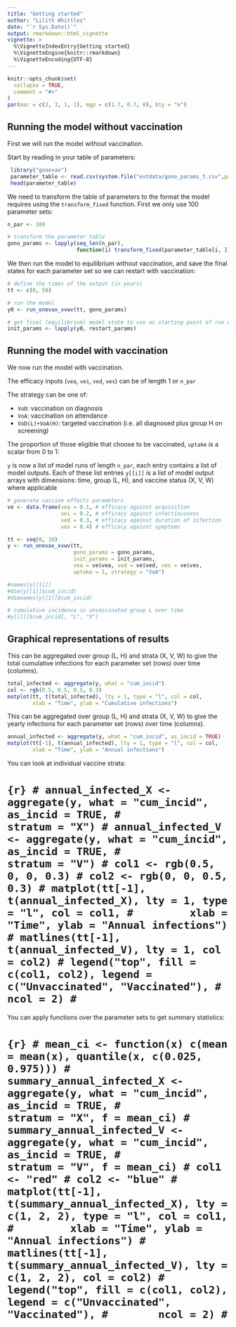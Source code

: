 ```yaml
---
title: "Getting started"
author: "Lilith Whittles"
date: "`r Sys.Date()`"
output: rmarkdown::html_vignette
vignette: >
  %\VignetteIndexEntry{Getting started}
  %\VignetteEngine{knitr::rmarkdown}
  %\VignetteEncoding{UTF-8}
---
```


```r
knitr::opts_chunk$set(
  collapse = TRUE,
  comment = "#>"
)
par(mar = c(3, 3, 1, 1), mgp = c(1.7, 0.7, 0), bty = "n")
```


## Running the model without vaccination

First we will run the model without vaccination.

Start by reading in your table of parameters:
```r
 library("gonovax")
 parameter_table <- read.csv(system.file("extdata/gono_params_t.csv",package='gonovax'))
 head(parameter_table)
```

We need to transform the table of parameters to the format the model requires
using the `transform_fixed` function. First we only use 100 parameter sets:
```r
n_par <- 100

# transform the parameter table
gono_params <- lapply(seq_len(n_par),
                      function(i) transform_fixed(parameter_table[i, ]))
```

We then run the model to equilibrium without vaccination, and save the final states for each parameter set so we can restart with vaccination:
```r
# define the times of the output (in years)
tt <- c(0, 50)

# run the model
y0 <- run_onevax_xvwv(tt, gono_params)

# get final (equilibrium) model state to use as starting point of run with vaccination
init_params <- lapply(y0, restart_params)
```

## Running the model with vaccination

We now run the model with vaccination.

The efficacy inputs (`vea`, `vei`, `ved`, `ves`) can be of length 1 or `n_par`

The strategy can be one of:

* `VoD`: vaccination on diagnosis
* `VoA`: vaccination on attendance
* `VoD(L)+VoA(H)`: targeted vaccination (i.e. all diagnosed plus group H on screening)

The proportion of those eligible that choose to be vaccinated, `uptake` is a
scalar from 0 to 1:

`y` is now a list of model runs of length `n_par`, each entry contains a list of
model outputs. Each of these list entries `y[[i]]` is a list of model output
arrays with dimensions: time, group (L, H), and vaccine status (X, V, W)
where applicable

```r
# generate vaccine effects parameters
ve <- data.frame(vea = 0.1, # efficacy against acquisition
                 vei = 0.2, # efficacy against infectiousness
                 ved = 0.3, # efficacy against duration of infection
                 ves = 0.4) # efficacy against symptoms

tt <- seq(0, 10)
y <- run_onevax_xvwv(tt,
                     gono_params = gono_params,
                     init_params = init_params, 
                     vea = ve$vea, ved = ve$ved, ves = ve$ves,
                     uptake = 1, strategy = "VoA")

#names(y[[1]])
#dim(y[[1]]$cum_incid)
#dimnames(y[[1]]$cum_incid)

# cumulative incidence in unvaccinated group L over time
#y[[1]]$cum_incid[, "L", "X"]
```

## Graphical representations of results

This can be aggregated over group (L, H) and strata (X, V, W) to give the total
cumulative infections for each parameter set (rows) over time (columns).

```r
total_infected <- aggregate(y, what = "cum_incid")
col <- rgb(0.5, 0.5, 0.5, 0.3)
matplot(tt, t(total_infected), lty = 1, type = "l", col = col,
        xlab = "Time", ylab = "Cumulative infections")
```

This can be aggregated over group (L, H) and strata (X, V, W) to give the yearly
infections for each parameter set (rows) over time (columns).

```r
annual_infected <- aggregate(y, what = "cum_incid", as_incid = TRUE)
matplot(tt[-1], t(annual_infected), lty = 1, type = "l", col = col,
        xlab = "Time", ylab = "Annual infections")
```

You can look at individual vaccine strata:

# ```{r}
# annual_infected_X <- aggregate(y, what = "cum_incid", as_incid = TRUE,
#                              stratum = "X")
# annual_infected_V <- aggregate(y, what = "cum_incid", as_incid = TRUE,
#                              stratum = "V")
# col1 <- rgb(0.5, 0, 0, 0.3)
# col2 <- rgb(0, 0, 0.5, 0.3)
# matplot(tt[-1], t(annual_infected_X), lty = 1, type = "l", col = col1,
#         xlab = "Time", ylab = "Annual infections")
# matlines(tt[-1], t(annual_infected_V), lty = 1, col = col2)
# legend("top", fill = c(col1, col2), legend = c("Unvaccinated", "Vaccinated"),
#        ncol = 2)
# ```

You can apply functions over the parameter sets to get summary statistics:

# ```{r}
# mean_ci <- function(x) c(mean = mean(x), quantile(x, c(0.025, 0.975)))
# summary_annual_infected_X <- aggregate(y, what = "cum_incid", as_incid = TRUE,
#                              stratum = "X", f = mean_ci)
# summary_annual_infected_V <- aggregate(y, what = "cum_incid", as_incid = TRUE,
#                              stratum = "V", f = mean_ci)
# col1 <- "red"
# col2 <- "blue"
# matplot(tt[-1], t(summary_annual_infected_X), lty = c(1, 2, 2), type = "l", col = col1,
#         xlab = "Time", ylab = "Annual infections")
# matlines(tt[-1], t(summary_annual_infected_V), lty = c(1, 2, 2), col = col2)
# legend("top", fill = c(col1, col2), legend = c("Unvaccinated", "Vaccinated"),
#        ncol = 2)
# ```